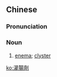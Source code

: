 {{also|灌肠剂}}
==Chinese==
{{zh-forms|s=灌肠剂|type=21}}

===Pronunciation===
{{zh-pron
|m=guànchángjì
|cat=n
}}

===Noun===
{{zh-noun}}

# [[enema]]; [[clyster]]

[[ko:灌腸劑]]